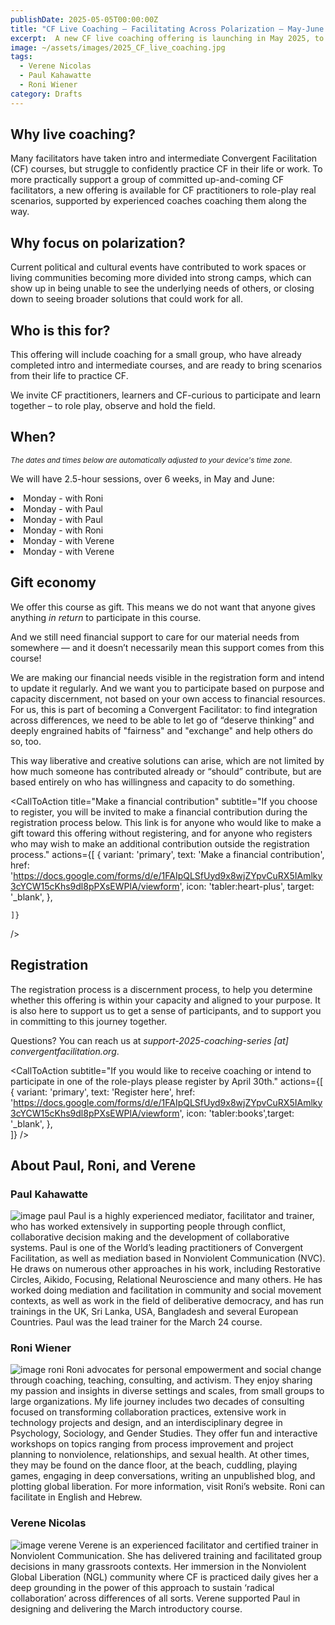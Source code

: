 ```yaml
---
publishDate: 2025-05-05T00:00:00Z
title: "CF Live Coaching – Facilitating Across Polarization – May-June 2025"
excerpt:  A new CF live coaching offering is launching in May 2025, to support a core group of dedicated practitioners over 6 weeks, with real-life examples focused on facilitating across polarization. 
image: ~/assets/images/2025_CF_live_coaching.jpg
tags:
  - Verene Nicolas 
  - Paul Kahawatte
  - Roni Wiener
category: Drafts
---
```



## Why live coaching? 

Many facilitators have taken intro and intermediate Convergent Facilitation (CF) courses, but struggle to confidently practice CF in their life or work. To more practically support a group of committed up-and-coming CF facilitators, a new offering is available for CF practitioners to role-play real scenarios, supported by experienced coaches coaching them along the way. 

## Why focus on polarization?

Current political and cultural events have contributed to work spaces or living communities becoming more divided into strong camps, which can show up in being unable to see the underlying needs of others, or closing down to seeing broader solutions that could work for all.

## Who is this for?


This offering will include coaching for a small group, who have already completed intro and intermediate courses, and are ready to bring scenarios from their life to practice CF. 

We invite CF practitioners, learners and CF-curious to participate and learn together – to role play, observe and hold the field.

## When?

*<small>The dates and times below are automatically adjusted to your device's time zone.</small>*

We will have 2.5-hour sessions, over 6 weeks, in May and June:

<li>Monday <LocalTimeFromUTC client:load  startUtcTime="2025-05-12T15:00:00Z" endUtcTime="2025-05-12T17:30:00Z"/> - with Roni </li>
<li>Monday <LocalTimeFromUTC client:load  startUtcTime="2025-05-19T13:30:00Z" endUtcTime="2025-05-19T16:00:00Z"/> - with Paul </li>
<li>Monday <LocalTimeFromUTC client:load  startUtcTime="2025-05-26T13:30:00Z" endUtcTime="2025-05-26T16:00:00Z"/> - with Paul </li>
<li>Monday <LocalTimeFromUTC client:load  startUtcTime="2025-06-02T15:00:00Z" endUtcTime="2025-06-02T17:30:00Z"/> - with Roni </li>
<li>Monday <LocalTimeFromUTC client:load  startUtcTime="2025-06-09T14:00:00Z" endUtcTime="2025-06-09T16:30:00Z"/> - with Verene </li>
<li>Monday <LocalTimeFromUTC client:load  startUtcTime="2025-06-16T14:00:00Z" endUtcTime="2025-06-16T16:30:00Z"/> - with Verene </li>

## Gift economy

We offer this course as gift. This means we do not want that anyone gives anything *in return* to participate in this course.

And we still need financial support to care for our material needs from somewhere — and it doesn’t necessarily mean this support comes from this course! 

We are making our financial needs visible in the registration form and intend to update it regularly. And we want you to participate based on purpose and capacity discernment, not based on your own access to financial resources. For us, this is part of becoming a Convergent Facilitator: to find integration across differences, we need to be able to let go of “deserve thinking” and deeply engrained habits of "fairness" and "exchange" and help others do so, too. 

This way liberative and creative solutions can arise, which are not limited by how much someone has contributed already or “should” contribute, but are based entirely on who has willingness and capacity to do something.

<CallToAction
    title="Make a financial contribution"
    subtitle="If you choose to register, you will be invited to make a financial contribution during the registration process below. This link is for anyone who would like to make a gift toward this offering without registering, and for anyone who registers who may wish to make an additional contribution outside the registration process."
    actions={[
	  {
        variant: 'primary',
        text: 'Make a financial contribution',
        href: 'https://docs.google.com/forms/d/e/1FAIpQLSfUyd9x8wjZYpvCuRX5IAmlky3cYCW15cKhs9dl8pPXsEWPlA/viewform',
        icon: 'tabler:heart-plus',
        target: '_blank',
      },

    ]}
  />

## Registration


The registration process is a discernment process, to help you determine whether this offering is within your capacity and aligned to your purpose. It is also here to support us to get a sense of participants, and to support you in committing to this journey together.

Questions? You can reach us at *support-2025-coaching-series [at] convergentfacilitation.org*. 

<CallToAction
	subtitle="If you would like to receive coaching or intend to participate in one of the role-plays please register by April 30th."
    actions={[
      { 
        variant: 'primary',
		text: 'Register here', 
        href: 'https://docs.google.com/forms/d/e/1FAIpQLSfUyd9x8wjZYpvCuRX5IAmlky3cYCW15cKhs9dl8pPXsEWPlA/viewform', icon: 'tabler:books',target: '_blank', 
	  },            
    ]}
  />

## About Paul, Roni, and Verene
### Paul Kahawatte
![image paul](~/assets/images/paul_kahawatte.jpg)
Paul is a highly experienced mediator, facilitator and trainer, who has worked extensively in supporting people through conflict, collaborative decision making and the development of collaborative systems. Paul is one of the World’s leading practitioners of Convergent Facilitation, as well as mediation based in Nonviolent Communication (NVC). He draws on numerous other approaches in his work, including Restorative Circles, Aikido, Focusing, Relational Neuroscience and many others. He has worked doing mediation and facilitation in community and social movement contexts, as well as work in the field of deliberative democracy, and has run trainings in the UK, Sri Lanka, USA, Bangladesh and several European Countries. Paul was the lead trainer for the March 24 course.

### Roni Wiener
![image roni](~/assets/images/roni_wiener.webp)
Roni advocates for personal empowerment and social change through coaching, teaching, consulting, and activism. They enjoy sharing my passion and insights in diverse settings and scales, from small groups to large organizations. My life journey includes two decades of consulting focused on transforming collaboration practices, extensive work in technology projects and design, and an interdisciplinary degree in Psychology, Sociology, and Gender Studies. They offer fun and interactive workshops on topics ranging from process improvement and project planning to nonviolence, relationships, and sexual health. At other times, they may be found on the dance floor, at the beach, cuddling, playing games, engaging in deep conversations, writing an unpublished blog, and plotting global liberation. For more information, visit Roni’s website. Roni can facilitate in English and Hebrew.

### Verene Nicolas
![image verene](~/assets/images/verene_nicolas.jpg)
Verene is an experienced facilitator and certified trainer in Nonviolent Communication. She has delivered training and facilitated group decisions in many grassroots contexts. Her immersion in the Nonviolent Global Liberation (NGL) community where CF is practiced daily gives her a deep grounding in the power of this approach to sustain ‘radical collaboration’ across differences of all sorts.
Verene supported Paul in designing and delivering the March introductory course.

